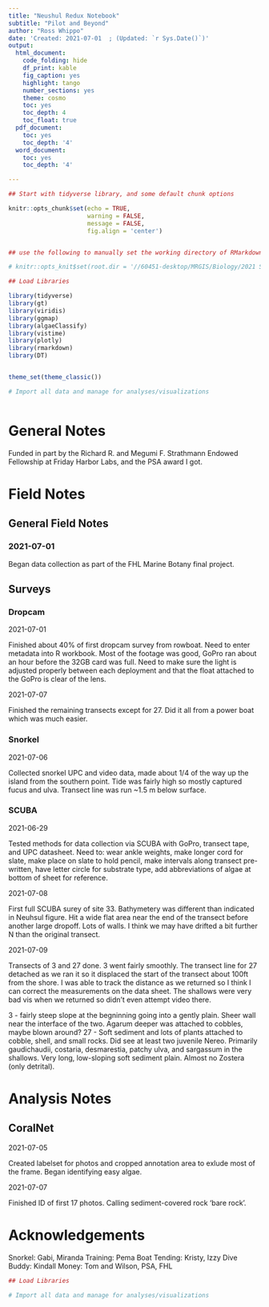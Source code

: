 ```yaml
---
title: "Neushul Redux Notebook"
subtitle: "Pilot and Beyond"
author: "Ross Whippo"
date: 'Created: 2021-07-01  ; (Updated: `r Sys.Date()`)'
output:
  html_document:
    code_folding: hide
    df_print: kable
    fig_caption: yes
    highlight: tango
    number_sections: yes
    theme: cosmo
    toc: yes
    toc_depth: 4
    toc_float: true
  pdf_document:
    toc: yes
    toc_depth: '4'
  word_document:
    toc: yes
    toc_depth: '4'

---
```




<style>
.column-left{
  float: left;
  width:48%;
  text-align: left;
}


.column-right{
  float: right;
  width: 48%;
  text-align: left;
}

.column-All{
  float: left;
  width:100%;
  text-align: left;
}
</style>




```r

## Start with tidyverse library, and some default chunk options

knitr::opts_chunk$set(echo = TRUE,
                      warning = FALSE,
                      message = FALSE,
                      fig.align = 'center')


## use the following to manually set the working directory of RMarkdown documents. Note that this needs to be defined in this 'setup' r code chunk and will not work if placed elsewhere

# knitr::opts_knit$set(root.dir = '//60451-desktop/MRGIS/Biology/2021 Synthesis/Site_Summaries')

```

```r

## Load Libraries

library(tidyverse)
library(gt)
library(viridis)
library(ggmap)
library(algaeClassify)
library(vistime)
library(plotly)
library(rmarkdown)
library(DT)


theme_set(theme_classic())

```

```r
# Import all data and manage for analyses/visualizations



```

<!-- 

TODO: 


NOTES: 
Created in 2021 from KEEN_markdown_notebook.Rmd

-->

# General Notes

Funded in part by the Richard R. and Megumi F. Strathmann Endowed Fellowship at Friday Harbor Labs, and the PSA award I got.

# Field Notes

## General Field Notes

### 2021-07-01

Began data collection as part of the FHL Marine Botany final project. 

## Surveys

### Dropcam

2021-07-01

Finished about 40% of first dropcam survey from rowboat. Need to enter metadata into R workbook. Most of the footage was good, GoPro ran about an hour before the 32GB card was full. Need to make sure the light is adjusted properly between each deployment and that the float attached to the GoPro is clear of the lens. 

2021-07-07

Finished the remaining transects except for 27. Did it all from a power boat which was much easier. 

### Snorkel

2021-07-06

Collected snorkel UPC and video data, made about 1/4 of the way up the island from the southern point. Tide was fairly high so mostly captured fucus and ulva. Transect line was run ~1.5 m below surface.


### SCUBA

2021-06-29

Tested methods for data collection via SCUBA with GoPro, transect tape, and UPC datasheet. Need to: wear ankle weights, make longer cord for slate, make place on slate to hold pencil, make intervals along transect pre-written, have letter circle for substrate type, add abbreviations of algae at bottom of sheet for reference.

2021-07-08

First full SCUBA surey of site 33. Bathymetery was different than indicated in Neuhsul figure. Hit a wide flat area near the end of the transect before another large dropoff. Lots of walls. I think we may have drifted a bit further N than the original transect.

2021-07-09

Transects of 3 and 27 done. 3 went fairly smoothly. The transect line for 27 detached as we ran it so it displaced the start of the transect about 100ft from the shore. I was able to track the distance as we returned so I think I can correct the measurements on the data sheet. The shallows were very bad vis when we returned so didn't even attempt video there. 

3 - fairly steep slope at the begninning going into a gently plain. Sheer wall near the interface of the two. Agarum deeper was attached to cobbles, maybe blown around?
27 - Soft sediment and lots of plants attached to cobble, shell, and small rocks. Did see at least two juvenile Nereo. Primarily gaudichaudii, costaria, desmarestia, patchy ulva, and sargassum in the shallows. Very long, low-sloping soft sediment plain. Almost no Zostera (only detrital). 

# Analysis Notes

## CoralNet

2021-07-05

Created labelset for photos and cropped annotation area to exlude most of the frame. Began identifying easy algae.

2021-07-07

Finished ID of first 17 photos. Calling sediment-covered rock 'bare rock'. 

# Acknowledgements

Snorkel: Gabi, Miranda
Training: Pema
Boat Tending: Kristy, Izzy
Dive Buddy: Kindall
Money: Tom and Wilson, PSA, FHL





```r

## Load Libraries


```



```r
# Import all data and manage for analyses/visualizations




```




<!-- end of document -->
